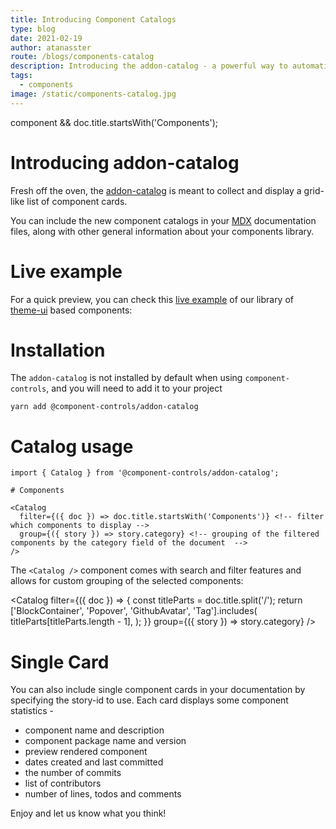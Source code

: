 ```yaml
---
title: Introducing Component Catalogs
type: blog
date: 2021-02-19
author: atanasster
route: /blogs/components-catalog
description: Introducing the addon-catalog - a powerful way to automatically create catalog pages from your existing components story examples.
tags:
  - components
image: /static/components-catalog.jpg
---
```



  component && doc.title.startsWith('Components');

# Introducing addon-catalog

Fresh off the oven, the [addon-catalog](https://github.com/ccontrols/component-controls/tree/master/plugins/addon-catalog) is meant to collect and display a grid-like list of component cards.

You can include the new component catalogs in your [MDX](https://component-controls.com/tutorial/esmodules-stories) documentation files, along with other general information about your components library.

# Live example

For a quick preview, you can check this [live example](/api/components-index) of our library of [theme-ui](https://theme-ui.com) based components:

# Installation

The `addon-catalog` is not installed by default when using `component-controls`, and you will need to add it to your project

```
yarn add @component-controls/addon-catalog
```

# Catalog usage

```mdx:title=Components/index.mdx
import { Catalog } from '@component-controls/addon-catalog';

# Components

<Catalog
  filter={({ doc }) => doc.title.startsWith('Components')} <!-- filter which components to display -->
  group={({ story }) => story.category} <!-- grouping of the filtered components by the category field of the document  -->
/>
```

The `<Catalog />` component comes with search and filter features and allows for custom grouping of the selected components:

<Catalog
  filter={({ doc }) => {
    const titleParts = doc.title.split('/');
    return ['BlockContainer', 'Popover', 'GithubAvatar', 'Tag'].includes(
      titleParts[titleParts.length - 1],
    );
  }}
  group={({ story }) => story.category}
/>

# Single Card

You can also include single component cards in your documentation by specifying the story-id to use. Each card displays some component statistics -

- component name and description
- component package name and version
- preview rendered component
- dates created and last committed
- the number of commits
- list of contributors
- number of lines, todos and comments

<Playground>
  <ComponentCard id="components-githubavatarlist--overview" />
</Playground>

Enjoy and let us know what you think!

